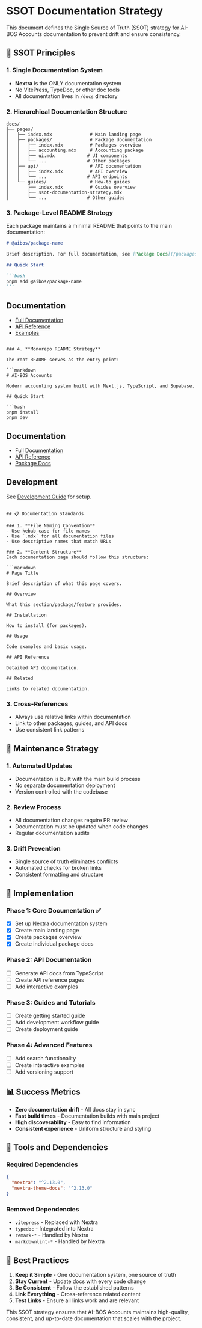 # SSOT Documentation Strategy

This document defines the Single Source of Truth (SSOT) strategy for AI-BOS Accounts documentation
to prevent drift and ensure consistency.

## 🎯 SSOT Principles

### 1. **Single Documentation System**

- **Nextra** is the ONLY documentation system
- No VitePress, TypeDoc, or other doc tools
- All documentation lives in `/docs` directory

### 2. **Hierarchical Documentation Structure**

```
docs/
├── pages/
│   ├── index.mdx              # Main landing page
│   ├── packages/              # Package documentation
│   │   ├── index.mdx          # Packages overview
│   │   ├── accounting.mdx     # Accounting package
│   │   ├── ui.mdx            # UI components
│   │   └── ...               # Other packages
│   ├── api/                   # API documentation
│   │   ├── index.mdx          # API overview
│   │   └── ...               # API endpoints
│   └── guides/                # How-to guides
│       ├── index.mdx          # Guides overview
│       ├── ssot-documentation-strategy.mdx
│       └── ...               # Other guides
```

### 3. **Package-Level README Strategy**

Each package maintains a minimal README that points to the main documentation:

````markdown
# @aibos/package-name

Brief description. For full documentation, see [Package Docs](/packages/package-name).

## Quick Start

```bash
pnpm add @aibos/package-name
```
````

## Documentation

- [Full Documentation](/packages/package-name)
- [API Reference](/api/package-name)
- [Examples](/guides/package-name-examples)

````

### 4. **Monorepo README Strategy**

The root README serves as the entry point:

```markdown
# AI-BOS Accounts

Modern accounting system built with Next.js, TypeScript, and Supabase.

## Quick Start

```bash
pnpm install
pnpm dev
````

## Documentation

- [Full Documentation](https://docs.aibos.com)
- [API Reference](https://docs.aibos.com/api)
- [Package Docs](https://docs.aibos.com/packages)

## Development

See [Development Guide](https://docs.aibos.com/guides/development) for setup.

````

## 📋 Documentation Standards

### 1. **File Naming Convention**
- Use kebab-case for file names
- Use `.mdx` for all documentation files
- Use descriptive names that match URLs

### 2. **Content Structure**
Each documentation page should follow this structure:

```markdown
# Page Title

Brief description of what this page covers.

## Overview

What this section/package/feature provides.

## Installation

How to install (for packages).

## Usage

Code examples and basic usage.

## API Reference

Detailed API documentation.

## Related

Links to related documentation.
````

### 3. **Cross-References**

- Always use relative links within documentation
- Link to other packages, guides, and API docs
- Use consistent link patterns

## 🔄 Maintenance Strategy

### 1. **Automated Updates**

- Documentation is built with the main build process
- No separate documentation deployment
- Version controlled with the codebase

### 2. **Review Process**

- All documentation changes require PR review
- Documentation must be updated when code changes
- Regular documentation audits

### 3. **Drift Prevention**

- Single source of truth eliminates conflicts
- Automated checks for broken links
- Consistent formatting and structure

## 🚀 Implementation

### Phase 1: Core Documentation ✅

- [x] Set up Nextra documentation system
- [x] Create main landing page
- [x] Create packages overview
- [x] Create individual package docs

### Phase 2: API Documentation

- [ ] Generate API docs from TypeScript
- [ ] Create API reference pages
- [ ] Add interactive examples

### Phase 3: Guides and Tutorials

- [ ] Create getting started guide
- [ ] Add development workflow guide
- [ ] Create deployment guide

### Phase 4: Advanced Features

- [ ] Add search functionality
- [ ] Create interactive examples
- [ ] Add versioning support

## 📊 Success Metrics

- **Zero documentation drift** - All docs stay in sync
- **Fast build times** - Documentation builds with main project
- **High discoverability** - Easy to find information
- **Consistent experience** - Uniform structure and styling

## 🔧 Tools and Dependencies

### Required Dependencies

```json
{
  "nextra": "^2.13.0",
  "nextra-theme-docs": "^2.13.0"
}
```

### Removed Dependencies

- `vitepress` - Replaced with Nextra
- `typedoc` - Integrated into Nextra
- `remark-*` - Handled by Nextra
- `markdownlint-*` - Handled by Nextra

## 📝 Best Practices

1. **Keep it Simple** - One documentation system, one source of truth
2. **Stay Current** - Update docs with every code change
3. **Be Consistent** - Follow the established patterns
4. **Link Everything** - Cross-reference related content
5. **Test Links** - Ensure all links work and are relevant

This SSOT strategy ensures that AI-BOS Accounts maintains high-quality, consistent, and up-to-date
documentation that scales with the project.
